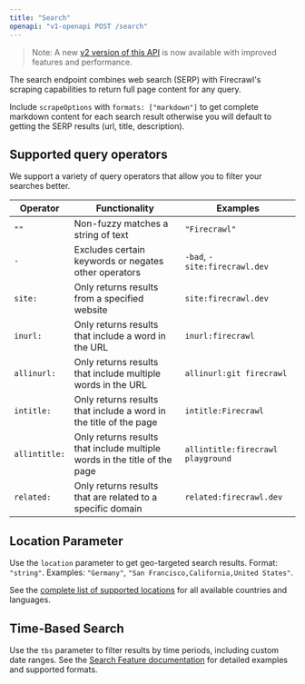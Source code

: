 ```yaml
---
title: "Search"
openapi: "v1-openapi POST /search"
---
```


> Note: A new [v2 version of this API](/api-reference/endpoint/search) is now available with improved features and performance.

The search endpoint combines web search (SERP) with Firecrawl's scraping capabilities to return full page content for any query.

Include `scrapeOptions` with `formats: ["markdown"]` to get complete markdown content for each search result otherwise you will default to getting the SERP results (url, title, description).

## Supported query operators

We support a variety of query operators that allow you to filter your searches better.

| Operator      | Functionality                                                             | Examples                          |
| ------------- | ------------------------------------------------------------------------- | --------------------------------- |
| `""`          | Non-fuzzy matches a string of text                                        | `"Firecrawl"`                     |
| `-`           | Excludes certain keywords or negates other operators                      | `-bad`, `-site:firecrawl.dev`     |
| `site:`       | Only returns results from a specified website                             | `site:firecrawl.dev`              |
| `inurl:`      | Only returns results that include a word in the URL                       | `inurl:firecrawl`                 |
| `allinurl:`   | Only returns results that include multiple words in the URL               | `allinurl:git firecrawl`          |
| `intitle:`    | Only returns results that include a word in the title of the page         | `intitle:Firecrawl`               |
| `allintitle:` | Only returns results that include multiple words in the title of the page | `allintitle:firecrawl playground` |
| `related:`    | Only returns results that are related to a specific domain                | `related:firecrawl.dev`           |

## Location Parameter

Use the `location` parameter to get geo-targeted search results. Format: `"string"`. Examples: `"Germany"`, `"San Francisco,California,United States"`.

See the [complete list of supported locations](https://firecrawl.dev/search_locations.json) for all available countries and languages.

## Time-Based Search

Use the `tbs` parameter to filter results by time periods, including custom date ranges. See the [Search Feature documentation](https://docs.firecrawl.dev/features/search#time-based-search) for detailed examples and supported formats.
